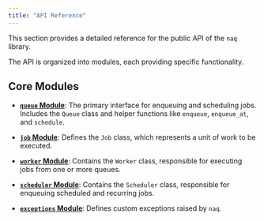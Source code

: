 ```yaml
---
title: "API Reference"
---
```


This section provides a detailed reference for the public API of the `naq` library.

The API is organized into modules, each providing specific functionality.

## Core Modules

-   [**`queue` Module**](queue.qmd): The primary interface for enqueuing and scheduling jobs. Includes the `Queue` class and helper functions like `enqueue`, `enqueue_at`, and `schedule`.

-   [**`job` Module**](job.qmd): Defines the `Job` class, which represents a unit of work to be executed.

-   [**`worker` Module**](worker.qmd): Contains the `Worker` class, responsible for executing jobs from one or more queues.

-   [**`scheduler` Module**](scheduler.qmd): Contains the `Scheduler` class, responsible for enqueuing scheduled and recurring jobs.

-   [**`exceptions` Module**](exceptions.qmd): Defines custom exceptions raised by `naq`.